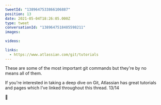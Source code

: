```yaml
---
tweetId: "1389647533866106887"
position: 13
date: 2021-05-04T18:26:05.000Z
type: tweet
conversationId: "1389647518485598211"
images:
  
videos:
  
links:
  - https://www.atlassian.com/git/tutorials
---
```

These are some of the most important git commands but they're by no means all of them.

If you're interested in taking a deep dive on Git, Atlassian has great tutorials and pages which I've linked throughout this thread. 13/14

🔗 
